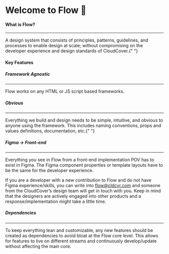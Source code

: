 
<Meta title="Foundation/Introduction/About" />

<h1 class="margin-btm-44">Welcome to Flow 🎉</h1>

<h4 class="margin-btm-8">What is Flow?</h4>
<hr class="margin-btm-24" />

<p class="margin-btm-44">
  A design system that consists of principles, patterns, guidelines, and processes to enable design
  at scale; without compromising on the developer experience and design standards of
  CloudCover.{" "}
</p>

<h4 class="margin-btm-24">Key Features</h4>
<h5 class="margin-btm-8">Framework Agnostic</h5>
<hr class="margin-btm-24" />
<p class="margin-btm-24">Flow works on any HTML or JS script based frameworks. </p>

<h5 class="margin-btm-8">Obvious</h5>
<hr class="margin-btm-24" />
<p class="margin-btm-24">
  Everything we build and design needs to be simple, intuitive, and obvious to anyone using the
  framework. This includes naming conventions, props and values definitions, documentation,
  etc.{" "}
</p>

<h5 class="margin-btm-8">Figma → Front-end</h5>
<hr class="margin-btm-24" />
<p class="margin-btm-24">
 Everything you see in Flow from a front-end implementation POV has to exist in Figma. The Figma component 
 properties or template layouts have to be the same for the developer experience.
 <br/>

If you are a developer with a new contribution to Flow and do not have Figma experience/skills,
you can write into <a href="https://flow.cldcvr.com/" target="blank">flow@cldcvr.com</a> and someone from the CloudCover’s design team will get in touch with you. Keep in mind that the designers are actively engaged into other products and a response/implementation might take a little time.

</p>

<h5 class="margin-btm-8">Dependencies</h5>
<hr class="margin-btm-24" />
<p class="margin-btm-24">
  To keep everything lean and customizable, any new features should be created as dependencies to
  avoid bloat at the Flow core level. This allows for features to live on different streams and
  continuously develop/update without affecting the main core.
</p>

